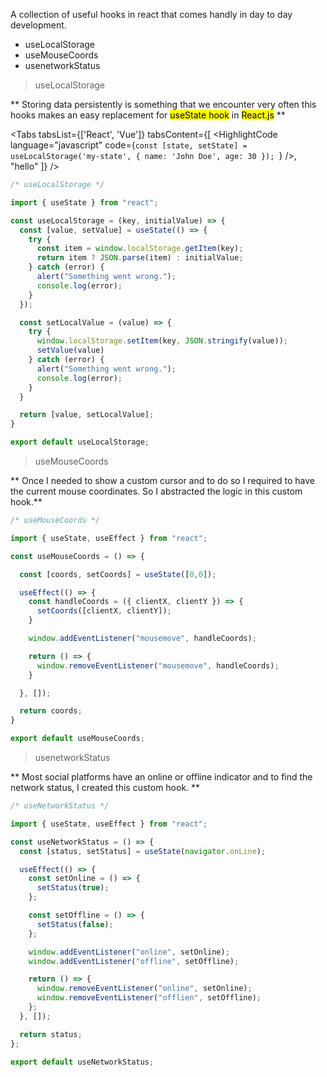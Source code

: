 
A collection of useful hooks in react that comes handly in day to day development.

- useLocalStorage
- useMouseCoords
- usenetworkStatus

> useLocalStorage

** Storing data persistently is something that we encounter very often this hooks makes an easy replacement for <mark>useState hook</mark> in <mark>React.js</mark> **

<Tabs tabsList={['React', 'Vue']} tabsContent={[
  <HighlightCode language="javascript" code={`const [state, setState] = useLocalStorage('my-state', {
  name: 'John Doe',
  age: 30
});
`} />,
  "hello"
]} />

```js
/* useLocalStorage */

import { useState } from "react";

const useLocalStorage = (key, initialValue) => {
  const [value, setValue] = useState(() => {
    try {
      const item = window.localStorage.getItem(key);
      return item ? JSON.parse(item) : initialValue;
    } catch (error) {
      alert("Something went wrong.");
      console.log(error);    
    }
  });

  const setLocalValue = (value) => {
    try {
      window.localStorage.setItem(key, JSON.stringify(value));
      setValue(value)
    } catch (error) {
      alert("Something went wrong.");
      console.log(error);   
    }
  }

  return [value, setLocalValue];
}

export default useLocalStorage;
```

> useMouseCoords 

** Once I needed to show a custom cursor and to do so I required to have the current mouse coordinates. So I abstracted the logic in this custom hook.**

```js
/* useMouseCoords */

import { useState, useEffect } from "react";

const useMouseCoords = () => {

  const [coords, setCoords] = useState([0,0]);

  useEffect(() => {
    const handleCoords = ({ clientX, clientY }) => {
      setCoords([clientX, clientY]);
    }

    window.addEventListener("mousemove", handleCoords);

    return () => {
      window.removeEventListener("mousemove", handleCoords);
    }

  }, []);

  return coords;
}

export default useMouseCoords;
```

> usenetworkStatus 

** Most social platforms have an online or offline indicator and to find the network status, I created this custom hook. **

```js
/* useNetworkStatus */

import { useState, useEffect } from "react";

const useNetworkStatus = () => {
  const [status, setStatus] = useState(navigator.onLine);

  useEffect(() => {
    const setOnline = () => {
      setStatus(true);
    };

    const setOffline = () => {
      setStatus(false);
    };

    window.addEventListener("online", setOnline);
    window.addEventListener("offline", setOffline);

    return () => {
      window.removeEventListener("online", setOnline);
      window.removeEventListener("offlien", setOffline);
    };
  }, []);

  return status;
};

export default useNetworkStatus;
```
